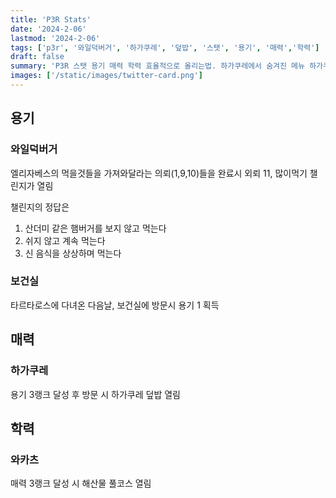 ```yaml
---
title: 'P3R Stats'
date: '2024-2-06'
lastmod: '2024-2-06'
tags: ['p3r', '와일덕버거', '하가쿠레', '덮밥', '스탯', '용기', '매력','학력']
draft: false
summary: 'P3R 스탯 용기 매력 학력 효율적으로 올리는법. 하가쿠레에서 숨겨진 메뉴 하가쿠페 덮밥을 먹는법.  와일덕버거에서 많이먹기 해금하는법.'
images: ['/static/images/twitter-card.png']
---
```


## 용기

### 와일덕버거
엘리자베스의 먹을것들을 가져와달라는 의뢰(1,9,10)들을 완료시 외뢰 11, 많이먹기 챌린지가 열림

챌린지의 정답은

1. 산더미 같은 햄버거를 보지 않고 먹는다
2. 쉬지 않고 계속 먹는다
3. 신 음식을 상상하며 먹는다

### 보건실
타르타로스에 다녀온 다음날, 보건실에 방문시 용기 1 획득


## 매력
### 하가쿠레
용기 3랭크 달성 후 방문 시 하가쿠레 덮밥 열림

## 학력
### 와카츠
매력 3랭크 달성 시 해산물 풀코스 열림



<TOCInline toc={props.toc} exclude="Introduction" />

